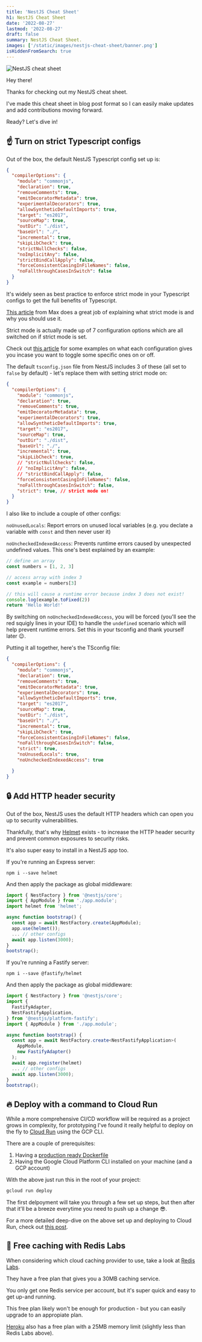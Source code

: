 ```yaml
---
title: 'NestJS Cheat Sheet'
h1: NestJS Cheat Sheet
date: '2022-08-27'
lastmod: '2022-08-27'
draft: false
summary: NestJS Cheat Sheet.
images: ['/static/images/nestjs-cheat-sheet/banner.png']
isHiddenFromSearch: true
---
```


![NestJS cheat sheet](/static/images/nestjs-cheat-sheet/banner.png)

Hey there!

Thanks for checking out my NestJS cheat sheet.

I've made this cheat sheet in blog post format so I can easily make updates and add contributions moving forward.

Ready? Let's dive in!

<TOCInline toc={props.toc} asDisclosure />

## ☝️ Turn on strict Typescript configs

Out of the box, the default NestJS Typescript config set up is:

```json:tsconfig.json
{
  "compilerOptions": {
    "module": "commonjs",
    "declaration": true,
    "removeComments": true,
    "emitDecoratorMetadata": true,
    "experimentalDecorators": true,
    "allowSyntheticDefaultImports": true,
    "target": "es2017",
    "sourceMap": true,
    "outDir": "./dist",
    "baseUrl": "./",
    "incremental": true,
    "skipLibCheck": true,
    "strictNullChecks": false,
    "noImplicitAny": false,
    "strictBindCallApply": false,
    "forceConsistentCasingInFileNames": false,
    "noFallthroughCasesInSwitch": false
  }
}

```

It's widely seen as best practice to enforce strict mode in your Typescript configs to get the full benefits of Typescript.

[This article](https://maxkovalevsky.com/what-is-strict-mode-in-typescript-and-why-and-when-you-should-use-it/) from Max does a great job of explaining what strict mode is and why you should use it.

Strict mode is actually made up of 7 configuration options which are all switched on if strict mode is set.

Check out [this article](https://dev.to/jsdev/strict-mode-typescript-j8p) for some examples on what each configuration gives you incase you want to toggle some specific ones on or off.

The default `tsconfig.json` file from NestJS includes 3 of these (all set to `false` by default) - let's replace them with setting strict mode on:

```json:tsconfig.json
{
  "compilerOptions": {
    "module": "commonjs",
    "declaration": true,
    "removeComments": true,
    "emitDecoratorMetadata": true,
    "experimentalDecorators": true,
    "allowSyntheticDefaultImports": true,
    "target": "es2017",
    "sourceMap": true,
    "outDir": "./dist",
    "baseUrl": "./",
    "incremental": true,
    "skipLibCheck": true,
    // "strictNullChecks": false,
    // "noImplicitAny": false,
    // "strictBindCallApply": false,
    "forceConsistentCasingInFileNames": false,
    "noFallthroughCasesInSwitch": false,
    "strict": true, // strict mode on!
  }
}

```

I also like to include a couple of other configs:

`noUnusedLocals`: Report errors on unused local variables (e.g. you declate a variable with `const` and then never user it)

`noUncheckedIndexedAccess`: Prevents runtime errors caused by unexpected undefined values. This one's best explained by an example:

```ts
// define an array
const numbers = [1, 2, 3]

// access array with index 3
const example = numbers[3]

// this will cause a runtime error because index 3 does not exist!
console.log(example.toFixed(2))
return 'Hello World!'
```

By switching on `noUncheckedIndexedAccess`, you will be forced (you'll see the red squigly lines in your IDE) to handle the `undefined` scenario which will help prevent runtime errors. Set this in your tsconfig and thank yourself later 😉.

Putting it all together, here's the TSconfig file:

```json:tsconfig.json
{
  "compilerOptions": {
    "module": "commonjs",
    "declaration": true,
    "removeComments": true,
    "emitDecoratorMetadata": true,
    "experimentalDecorators": true,
    "allowSyntheticDefaultImports": true,
    "target": "es2017",
    "sourceMap": true,
    "outDir": "./dist",
    "baseUrl": "./",
    "incremental": true,
    "skipLibCheck": true,
    "forceConsistentCasingInFileNames": false,
    "noFallthroughCasesInSwitch": false,
    "strict": true,
    "noUnusedLocals": true,
    "noUncheckedIndexedAccess": true

  }
}

```

## 🔒 Add HTTP header security

Out of the box, NestJS uses the default HTTP headers which can open you up to security vulnerabilities.

Thankfully, that's why [Helmet](https://helmetjs.github.io/) exists - to increase the HTTP header security and prevent common exposures to security risks.

It's also super easy to install in a NestJS app too.

If you're running an Express server:

```shell
npm i --save helmet
```

And then apply the package as global middleware:

```ts:main.ts
import { NestFactory } from '@nestjs/core';
import { AppModule } from './app.module';
import helmet from 'helmet';

async function bootstrap() {
  const app = await NestFactory.create(AppModule);
  app.use(helmet());
  ... // other configs
  await app.listen(3000);
}
bootstrap();

```

If you're running a Fastify server:

```shell
npm i --save @fastify/helmet
```

And then apply the package as global middleware:

```ts:main.ts
import { NestFactory } from '@nestjs/core';
import {
  FastifyAdapter,
  NestFastifyApplication,
} from '@nestjs/platform-fastify';
import { AppModule } from './app.module';

async function bootstrap() {
  const app = await NestFactory.create<NestFastifyApplication>(
    AppModule,
    new FastifyAdapter()
  );
  await app.register(helmet)
  ... // other configs
  await app.listen(3000);
}
bootstrap();

```

## 🔥 Deploy with a command to Cloud Run

While a more comprehensive CI/CD workflow will be required as a project grows in complexity, for prototyping I've found it really helpful to deploy on the fly to [Cloud Run](https://cloud.google.com/run) using the GCP CLI.

There are a couple of prerequisites:

1. Having a [production ready Dockerfile](/nestjs-docker-production)
2. Having the Google Cloud Platform CLI installed on your machine (and a GCP account)

With the above just run this in the root of your project:

```bash
gcloud run deploy
```

The first delpoyment will take you through a few set up steps, but then after that it'll be a breeze everytime you need to push up a change 😎.

For a more detailed deep-dive on the above set up and deploying to Cloud Run, check out [this post](/deploy-nestjs-cloud-run).

## 💸 Free caching with Redis Labs

When considering which cloud caching provider to use, take a look at [Redis Labs](https://redis.com/).

They have a free plan that gives you a 30MB caching service.

You only get one Redis service per account, but it's super quick and easy to get up-and running.

This free plan likely won't be enough for production - but you can easily upgrade to an appropiate plan.

[Heroku](https://elements.heroku.com/addons/heroku-redis) also has a free plan with a 25MB memory limit (slightly less than Redis Labs above).
